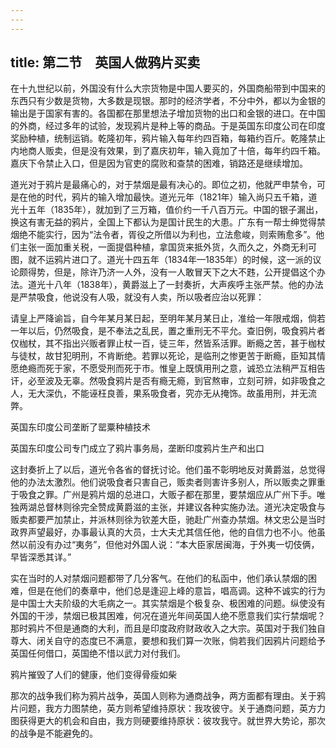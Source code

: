 ```yaml
---
---
---
```

title: 第二节　英国人做鸦片买卖
---




在十九世纪以前，外国没有什么大宗货物是中国人要买的，外国商船带到中国来的东西只有少数是货物，大多数是现银。那时的经济学者，不分中外，都以为金银的输出是于国家有害的。各国都在那里想法子增加货物的出口和金银的进口。在中国的外商，经过多年的试验，发现鸦片是种上等的商品。于是英国东印度公司在印度奖励种植，统制运销。乾隆初年，鸦片输入每年约四百箱，每箱约百斤。乾隆禁止内地商人贩卖，但是没有效果，到了嘉庆初年，输入竟加了十倍，每年约四千箱。嘉庆下令禁止入口，但是因为官吏的腐败和查禁的困难，销路还是继续增加。

道光对于鸦片是最痛心的，对于禁烟是最有决心的。即位之初，他就严申禁令，可是在他的时代，鸦片的输入增加最快。道光元年（1821年）输入尚只五千箱，道光十五年（1835年），就加到了三万箱，值价约一千八百万元。中国的银子漏出，换这有害无益的鸦片，全国上下都认为是国计民生的大患。广东有一帮士绅觉得禁烟绝不能实行，因为“法令者，胥役之所借以为利也，立法愈峻，则索贿愈多”。他们主张一面加重关税，一面提倡种植，拿国货来抵外货，久而久之，外商无利可图，就不运鸦片进口了。道光十四五年（1834年—1835年）的时候，这一派的议论颇得势，但是，除许乃济一人外，没有一人敢冒天下之大不韪，公开提倡这个办法。道光十八年（1838年），黄爵滋上了一封奏折，大声疾呼主张严禁。他的办法是严禁吸食，他说没有人吸，就没有人卖，所以吸者应治以死罪：

请皇上严降谕旨，自今年某月某日起，至明年某月某日止，准给一年限戒烟，倘若一年以后，仍然吸食，是不奉法之乱民，置之重刑无不平允。查旧例，吸食鸦片者仅枷杖，其不指出兴贩者罪止杖一百，徒三年，然皆系活罪。断瘾之苦，甚于枷杖与徒杖，故甘犯明刑，不肯断绝。若罪以死论，是临刑之惨更苦于断瘾，臣知其情愿绝瘾而死于家，不愿受刑而死于市。惟皇上既慎用刑之意，诚恐立法稍严互相告讦，必至波及无辜。然吸食鸦片是否有瘾无瘾，到官熬审，立刻可辨，如非吸食之人，无大深仇，不能诬枉良善，果系吸食者，究亦无从掩饰。故虽用刑，并无流弊。



英国东印度公司垄断了罂粟种植技术



英国东印度公司专门成立了鸦片事务局，垄断印度鸦片生产和出口

这封奏折上了以后，道光令各省的督抚讨论。他们虽不彰明地反对黄爵滋，总觉得他的办法太激烈。他们说吸食者只害自己，贩卖者则害许多别人，所以贩卖之罪重于吸食之罪。广州是鸦片烟的总进口，大贩子都在那里，要禁烟应从广州下手。唯独两湖总督林则徐完全赞成黄爵滋的主张，并建议各种实施办法。道光决定吸食与贩卖都要严加禁止，并派林则徐为钦差大臣，驰赴广州查办禁烟。林文忠公是当时政界声望最好，办事最认真的大员，士大夫尤其信任他，他的自信力也不小。他虽然以前没有办过“夷务”，但他对外国人说：“本大臣家居闽海，于外夷一切伎俩，早皆深悉其详。”

实在当时的人对禁烟问题都带了几分客气。在他们的私函中，他们承认禁烟的困难，但是在他们的奏章中，他们总是逢迎上峰的意旨，唱高调。这种不诚实的行为是中国士大夫阶级的大毛病之一。其实禁烟是个极复杂、极困难的问题。纵使没有外国的干涉，禁烟已极其困难，何况在道光年间英国人绝不愿意我们实行禁烟呢？那时鸦片不但是通商的大利，而且是印度政府财政收入之大宗。英国对于我们独自尊大、闭关自守的态度已不满意，要想和我们算一次账，倘若我们因鸦片问题给予英国任何借口，英国绝不惜以武力对付我们。



鸦片摧毁了人们的健康，他们变得骨瘦如柴

那次的战争我们称为鸦片战争，英国人则称为通商战争，两方面都有理由。关于鸦片问题，我方力图禁绝，英方则希望维持原状：我攻彼守。关于通商问题，英方力图获得更大的机会和自由，我方则硬要维持原状：彼攻我守。就世界大势论，那次的战争是不能避免的。